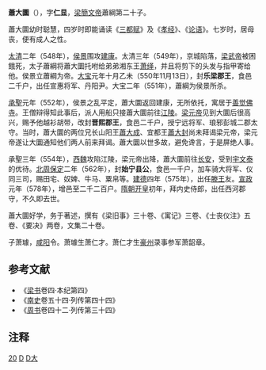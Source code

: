 {{東亞男性歷史人物
|名稱 =蕭大圜
|身份 =南梁'''[[晉熙郡|晉熙]][[郡王|郡王]]'''<br>北周'''始寧[[縣公|縣公]]'''
|國家 =[[南齊|南齊]]
|時代 =[[南北朝|南北朝]]
|主君 =
|屆數 =
|最高職務 =南梁[[將軍_(東亞古代)|寧遠將軍]]、[[琅邪郡|琅邪]][[彭城郡|彭城]]二郡[[太守|太守]]<br>北周[[車騎大將軍|車騎大將軍]]、[[儀同三司|儀同三司]]<br>隋朝[[內史侍郎|內史侍郎]]、出任[[西河郡|西河]][[郡守|郡守]]（[[正四品|正四品]]）
|前任 = 
|繼任 = 
|圖片名稱 =
|圖片大小 =
|圖片說明 =
|氏 =
|姓 =[[蕭姓|蕭姓]]
|穆坤= <!--清代八旗满洲人物专用-->
|名 =大圜
|姓名 =
|羅馬拼音 =
|假名 = <!--日本、琉球人用-->
|諺文 = <!--朝鮮、韓國人用-->
|字 =仁顯
|號=
|名乘 = <!--琉球士族用-->
|官職 =
|封爵 =南梁樂梁郡王（[[550年|550年]]）<br>南梁晉熙郡王（[[552年|552年]]）<br>北周始寧縣公（[[562年|562年]]）
|封號 =
|位階 =
|御稱號 = <!--日本皇族之稱號-->
|宮號1 = <!--日本皇族之宮號-->
|宮號2 = <!--朝鮮王族之宮號-->
|封地 =
|神號 =
|尊號 =
|族裔 = 
|信仰 = <!--指的是宗教信仰-->
|旗籍 = <!--清代八旗人物专用-->
|氏族 =[[蘭陵蕭氏|蘭陵蕭氏]]
|籍貫 =[[南蘭陵|南蘭陵]][[中都里|中都里]]（今[[江蘇省|江蘇省]][[常州市|常州市]][[武進區|武進區]]西北）人
|本貫 = <!--朝鮮人用-->
|世居地= <!--清代八旗人物专用-->
|世居地/穆坤= <!--专门用于清代八旗满洲人物世居地和穆坤相同时-->
|祖籍 =
|本籍 =
|出身地 =
|府邸 =
|世系 = 
|初名 =
|乳名 = <!--日本、朝鮮、琉球以外人物用-->
|幼名 = <!--日本人用-->
|兒名 = <!--朝鮮人用-->
|童名 = <!--琉球人用-->
|小字 =
|別名 =
|法號 =
|院號 =
|其他名號 =
|出生日期 =約為[[南梁|南梁]][[大同_(蕭衍)|大同]]八年（[[542年|542年]]）
|出生地點 =
|婚年 =
|逝世日期 =580年代
|逝世地點 =
|在位年代 =
|廟號 =
|諡號 =
|墓葬 =
|祠廟 =
|父親 =[[南梁|南梁]]'''簡文'''帝[[蕭綱|蕭綱]]
|嫡母 =
|母親 =
|繼父=
|繼母=
|養父=
|養母=
|猶父= <!--日本人用-->
|烏帽子親= <!--日本人、琉球人用-->
|元配 =
|正室 =
|妻 =
|繼室 =
|平妻 =
|側室 =
|元配之父 =
|元配之嫡母 =
|元配之母 =
|正室之父 =
|正室之嫡母 =
|正室之母 =
|妻之父 =
|妻之嫡母 =
|妻之母 =
|繼室之父 =
|繼室之嫡母 =
|繼室之母 =
|平妻之父 =
|平妻之嫡母 =
|平妻之母 =
|兄弟 =
|姊妹 =
|嫡兄弟 =
|嫡姊妹 =
|庶兄弟 =
|庶姊妹 =
|同胞兄弟 =
|同胞姊妹 =
|異母兄弟 =
|異母姊妹 =
|異父兄弟 =
|異父姊妹 =
|繼兄弟 =
|繼姊妹 =
|子 =
|女 =
|嫡子 =
|嫡女 =
|庶子 =
|庶女 =
|養子 =
|養女 =
|猶子 = <!--日本人用-->
|婿養子 = <!--日本人用-->
|烏帽子子 = <!--日本人用-->
|繼子 =
|繼女 =
|其他親屬 =
|出身 = <!---此处指科举出身--->
|功名 = 
|經歷 = 
|著作 =《梁舊事》三十卷、《寓記》三卷、《士喪儀注》五卷、《要決》兩卷，文集二十卷
|注釋 =
}}
'''蕭大圜'''（{{bd|约542年||580年代||catIdx=X}}），字'''仁显'''，[[梁簡文帝|梁簡文帝]]蕭綱第二十子。

蕭大圜幼时聪慧，四岁时即能诵读《[[三都赋|三都赋]]》及《[[孝经|孝经]]》、《[[论语|论语]]》。七岁时，居母丧，便有成人之性。

[[太清|太清]]二年（548年），[[侯景|侯景]]围攻[[建康|建康]]。太清三年（549年），京城陷落，[[梁武帝|梁武帝]]被困餓死，太子蕭綱将蕭大圜托咐给弟弟湘东王[[萧绎|萧绎]]，并且将剪下的头发与指甲寄给他。侯景立蕭綱为帝。[[大宝_(南梁)|大宝]]元年十月乙未（550年11月13日），封'''乐梁郡王'''，食邑二千户，出任宣惠将军、丹阳尹。大宝二年（551年），蕭綱为侯景所杀。

[[承聖|承聖]]元年（552年），侯景之乱平定，蕭大圜返回建康，无所依托，寓居于[[善觉佛寺|善觉佛寺]]。王僧辩得知此事后，派人用船只接蕭大圜前往[[江陵|江陵]]。[[梁元帝|梁元帝]]见到大圜后很高兴，赐予他越衫胡带，改封'''晋熙郡王'''，食邑二千户，授宁远将军、琅邪彭城二郡太守。当时，蕭大圜的两位兄长山阳王[[蕭大成|蕭大成]]、宜都王[[蕭大封|蕭大封]]尚未拜谒梁元帝，梁元帝遂让大圜通知他们两人前来拜谒。蕭大圜以世多故，避免谗言，于是屏绝人事。

承聖三年（554年），[[西魏|西魏]]攻陷江陵，梁元帝出降，蕭大圜前往[[长安|长安]]，受到[[宇文泰|宇文泰]]的优待。[[北周|北周]][[保定_(北周)|保定]]二年（562年），封'''始宁县公'''，食邑一千户，加车骑大将军、仪同三司，赐田宅、奴婢、牛马、粟帛等。[[建德_(北周)|建德]]四年（575年），出任[[宇文逌|滕王]]友。[[宣政|宣政]]元年（578年），增邑至二千二百户。[[隋朝|隋朝]][[开皇|开皇]]初年，拜内史侍郎，出任西河郡守，不久即去世。

蕭大圜好学，务于著述，撰有《梁旧事》三十卷、《寓记》三卷、《士丧仪注》五卷、《要决》两卷，文集二十卷。

子萧璩，[[咸阳|咸阳]]令。萧璩生萧仁才。萧仁才生[[豪州|豪州]]录事参军萧韶章。

==参考文献 ==
<div class="references-small">  
*《[[梁书|梁书]]卷四·本纪第四》
*《[[南史|南史]]卷五十四·列传第四十四》
*《[[周书|周书]]卷四十二·列传第三十四》

==注释==
<div class="references-small">   
<references/>   
</div> 
[[Category:梁簡文帝皇子|20]]
[[Category:南梁正王|D]]
[[Category:蘭陵蕭氏|D大]]